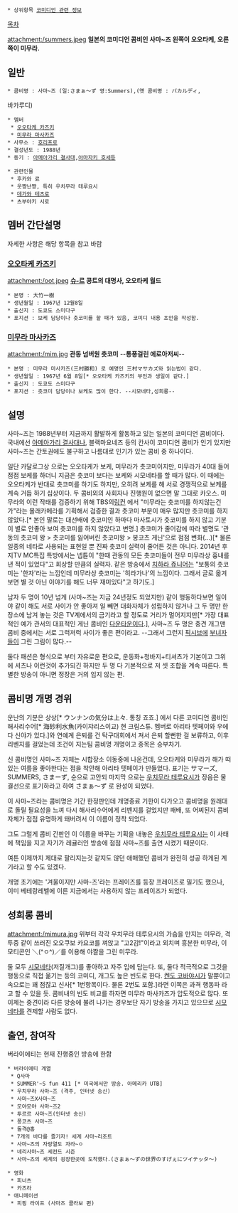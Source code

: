  * 상위항목 [[코미디언 관련 정보]]

[[목차]]

attachment:/summers.jpeg
'''일본의 코미디언 콤비인 사마~즈 왼쪽이 오오타케, 오른쪽이 미무라.'''

== 일반 ==

 * 콤비명 : 사마~즈 (일:さまぁ～ず 영:Summers),(옛 콤비명 : バカルディ, 
바카루디)
 * 멤버 
  * [[오오타케 카즈키]] 
  * [[미무라 마사카즈]] 
 * 사무소 : [[호리프로]]
 * 결성년도 : 1988년
 * 동기 : [[아메아가리 결사대]],[[야마자키 호세]]등

 * 관련인물
  * 후카와 료
  * 웃쨩난쨩, 특히 우치무라 테루요시
  * [[데가와 테츠로]]
  * 츠부야키 시로

== 멤버 간단설명 ==

자세한 사항은 해당 항목을 참고 바람

=== [[오오타케 카즈키]] ===
attachment:/oot.jpeg
'''[[슈-르]] 콩트의 대명사, 오오타케 월드'''

 * 본명 : 大竹一樹
 * 생년월일 : 1967년 12월8일
 * 출신지 : 도쿄도 스미다구
 * 포지션 : 보케 담당이나 츳코미를 할 때가 있음, 코미디 내용 초안을 작성함.

=== [[미무라 마사카즈]] ===
attachment:/mim.jpg
'''관동 넘버원 츳코미'''
--'''통풍걸린 에로아저씨'''--

 * 본명 : 미무라 마사카즈(三村勝和) 로 예명인 三村マサカズ와 읽는법이 같다.
 * 생년월일 : 1967년 6월 8일[* 오오타케 카즈키의 부인과 생일이 같다.]
 * 출신지 : 도쿄도 스미다구
 * 포지션 : 츳코미 담당이나 보케도 많이 한다. --시모네타,성희롱--

== 설명 ==

사마~즈는 1988년부터 지금까지 활발하게 활동하고 있는 일본의 코미디언 콤비이다. 국내에선 [[아메아가리 결사대]]나, 블랙마요네즈 등의 칸사이 코미디언 콤비가 인기 있지만 사마~즈는 간토권에도 불구하고 나름대로 인기가 있는 콤비 중 하나이다.

일단 카달로그상 으로는 오오타케가 보케, 미무라가 츳코미이지만, 미무라가 40대 들어 점점 보케를 하더니 지금은 츳코미 보다는 보케와 시모네타를 할 때가 많다. 이 때에는 오오타케가 반대로 츳코미를 하기도 하지만, 오히려 보케를 해 서로 경쟁적으로 보케를 계속 거듭 하기 십상이다. 두 콤비외의 사회자나 진행원이 없으면 말 그대로 카오스. 미무라의 이런 작태를 검증하기 위해 TBS의[[링컨]] 에서 "미무라는 츳코미를 하지않는건가"라는 몰래카메라를 기획해서 검증한 결과 츳코미 부분이 매우 많지만 츳코미를 하지 않았다.[* 본인 말로는 대선배에 츳코미인 하마다 마사토시가 츳코미를 하지 않고 기분이 별로 안좋아 보여 츳코미를 하지 않았다고 변명.] 츳코미가 줄어감에 따라 별명도 '관동의 츳코미 왕 > 츳코미를 잃어버린 츳코미왕 > 봉코츠 게닌'으로 점점 변화(...)[* 물론 일종의 네타로 사용되는 표현일 뿐 진짜 츳코미 실력이 줄어든 것은 아니다. 2014년 후지TV MC특집 특방에서는 넵튠이 "한때 관동의 모든 츳코미들이 전무 미무라상 흉내를 낸 적이 있었다"고 회상할 만큼의 실력자. 같은 방송에서 [[치하라 쥬니어]]는 "보통의 츳코미는 '한자'라는 느낌인데 미무라상 츳코미는 '히라가나'의 느낌이다. 그래서 글로 옮겨보면 별 것 아닌 이야기를 해도 너무 재미있다"고 하기도.]

남자 두 명이 10년 넘게 (사마~즈는 지금 24년정도 되었지만) 같이 행동하다보면 일이야 같이 해도 서로 사이가 안 좋아져 일 빼면 대화자체가 성립하지 않거나 그 두 명만 한 장소에 남겨 놓는 것은 TV계에서의 금기라고 할 정도로 거리가 멀어지지만[* 가장 대표적인 예가 관서의 대표적인 게닌 콤비인 [[다운타운]]이다.], 사마~즈 두 명은 중견 개그맨 콤비 중에서는 서로 그럭저럭 사이가 좋은 편이라고. --그래서 그런지 [[픽시브]]에 [[부녀자]]들이 그린 그림이 많다.--

둘다 패션은 형식으로 부터 자유로운 편으로, 운동화+청바지+티셔츠가 기본이고 그위 에 셔츠나 이런것이 추가되긴 하지만 두 명 다 기본적으로 저 셋 조합을 계속 따른다. 특별한 방송이 아니면 정장은 거의 입지 않는 편.

== 콤비명 개명 경위 ==

운난의 기분은 상상[* ウンナンの気分は上々. 통칭 죠죠.] 에서 다른 코미디언 콤비인 해사리수어[* 海砂利水魚(카이쟈리스이교) 현 크림스튜. 멤버로 아리타 텟페이와 우에다 신야가 있다.]와 연예계 은퇴를 건 탁구대회에서 져서 은퇴 할뻔한 걸 보류하고, 이후 리벤지를 걸었는데 조건이 지는팀 콤비명 개명이고 종목은 승부차기.

신 콤비명인 사마~즈 자체는 시합장소 이동중에 나온건데, 오오타케와 미무라가 해가 떠있는 여름을 좋아한다는 점을 착안해 아리타 텟페이가 만들었다. 표기는 サマーズ, SUMMERS, さまーず, 순으로 고안되 마지막 으로는 [[우치무라 테루요시]]가 장음은 물결선으로 표기하라고 하여 さまぁ～ず 로 완성이 되었다.

이 사마~즈라는 콤비명은 기간 한정판인데 개명종료 기한이 다가오고 콤비명을 원래대로 돌릴 필요성을 느껴 다시 해사리수어에게 리벤지를 걸었지만 패배, 또 어찌된지 콤비 자체가 점점 유명하게 돼버려서 이 이름이 정착 되었다. 

그도 그럴게 콤비 간판인 이 이름을 바꾸는 기획을 내놓은 [[우치무라 테루요시]]는 이 사태에 책임을 지고 자기가 레귤러인 방송에 점점 사마~즈를 출연 시켰기 때문이다.

여튼 이제까지 제대로 팔리지는것 같지도 않던 애매했던 콤비가 완전히 성공 하게된 계기라고 할 수도 있겠다. 

개명 초기에는 '겨울이지만 사마-즈'라는 프레이즈를 등장 프레이즈로 밀기도 했으나, 이미 베테랑레벨에 이른 지금에서는 사용하지 않는 프레이즈가 되었다.

== 성희롱 콤비 ==
attachment:/mimura.jpg
위부터 각각 우치무라 테루요시의 가슴을 만지는 미무라, 격투중 같이 쓰러진 오오쿠보 카요코를 껴앉고 "고2감!"이라고 외치며 흥분한 미무라, 이모티콘인 ＼(^ㅇ^)／를 이용해 야짤을 그린 미무라.

둘 모두 [[시모네타]](저질개그)를 좋아하고 자주 입에 담는다. 또, 둘다 적극적으로 그것을 행동으로 직접 옮기는 등의 코미디, 개그도 높은 빈도로 한다. [[켄도 코바야시]]가 말뿐이고 속으로는 꽤 점잖고 신사[* 1번항목이다. 물론 2번도 포함.]라면 이쪽은 과격 행동파 라고 할 수 있을 듯. 콤비내의 빈도 비교를 하자면 미무라 마사카즈가 압도적으로 많다. 또 이제는 중견이라 다른 방송에 불려 나가는 경우보단 자기 방송을 가지고 있으므로 [[시모네타]]를 견제할 사람도 없다.

== 출연, 참여작 ==
버라이에티는 현재 진행중인 방송에 한함

 * 버라이에티 계열 
  * Q사마
  * SUMMER'~S fun 411 [* 미국에서만 방송. 아메리카 UTB]
  * 우치무라 사마~즈 (격주, 인터넷 송신)
  * 사마~즈X사마~즈
  * 모야모야 사마~즈2
  * 투르르 사마~즈(인터넷 송신)
  * 퐁코츠 사마~즈
  * 돌격@홈
  * 7개의 바다를 즐기자! 세계 사마~리조트
  * 사마~즈의 자랑열도 자라~ㅇ
  * 네리사마~즈 세컨드 시즌
  * 사마~즈의 세계의 굉장한곳에 도착했다.(さまぁ〜ずの世界のすげぇにツイテッタ〜)

 * 영화
  * 피너츠 
  * 카즈라
 * 애니메이션
  * 피핑 라이프 (사마즈 콜라보 편)
